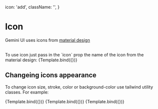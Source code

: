
<Meta title="MDX/Icon" component={Icon} />

  icon: 'add',
  className: '',
}

# Icon

Gemini UI uses icons from [material design](https://fonts.google.com/icons?icon.set=Material+Icons)

<br />
To use icon just pass in the `icon` prop the name of the icon from the material design:

<Canvas withSource="open">
  <Story
    name="Icon"
    args={{
      ...defaultProps,
    }}>
    {Template.bind({})}
  </Story>
</Canvas>

<br />

## Changeing icons appearance

To change icon size, stroke, color or background-color use tailwind utility classes. For example:

<Canvas>
  <Story
    name="Font size"
    args={{
      ...defaultProps,
      className: 'text-2xl',
    }}>
    {Template.bind({})}
  </Story>
  <Story
    name="Color"
    args={{
      ...defaultProps,
      className: 'text-green-500',
    }}>
    {Template.bind({})}
  </Story>
  <Story
    name="Background"
    args={{
      ...defaultProps,
      className: 'bg-primary-500 p-1 text-white rounded',
    }}>
    {Template.bind({})}
  </Story>
</Canvas>

<ArgsTable of={Icon} />
